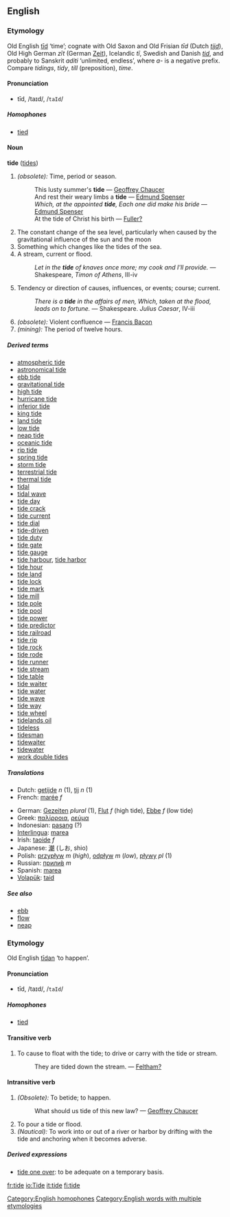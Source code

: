 ==English==
=== Etymology ===
Old English [[tid|tīd]] ‘time’; cognate with Old Saxon and Old Frisian ''t&#0299;d'' (Dutch ''[[tijd]]''), Old High German ''z&#0299;t'' (German [[Zeit]]), Icelandic ''t&#0299;'', Swedish and Danish ''[[tid]]'', and probably to Sanskrit ''aditi'' ‘unlimited, endless’, where ''a-'' is a negative prefix. Compare ''tidings'', ''tidy'', ''till'' (preposition), ''time''.

====Pronunciation====
*tīd, /taɪd/, /<tt>taId</tt>/
=====Homophones=====
*[[tied]]
[[Category:English homophones]]

==== Noun ====
'''tide''' ([[tides]])

# ''(obsolete):'' Time, period or season.
#: This lusty summer's '''tide''' &mdash; [[Geoffrey Chaucer]]
#: And rest their weary limbs a '''tide''' &mdash; [[Edmund Spenser]]
#: ''Which, at the appointed '''tide''', Each one did make his bride'' &mdash; [[Edmund Spenser]]
#:At the tide of Christ his birth — [[Fuller?]]
# The constant change of the sea level, particularly when caused by the gravitational influence of the sun and the moon
# Something which changes like the tides of the sea.
# A stream, current or flood.
#: ''Let in the '''tide''' of knaves once more; my cook and I'll provide.'' &mdash; Shakespeare, ''Timon of Athens'', III-iv 
# Tendency or direction of causes, influences, or events; course; current.
#: ''There is a '''tide''' in the affairs of men, Which, taken at the flood, leads on to fortune.'' &mdash; Shakespeare. ''Julius Caesar'', IV-iii
#''(obsolete):'' Violent confluence &mdash; [[Francis Bacon]]
#''(mining):'' The period of twelve hours.

=====Derived terms=====
*[[atmospheric tide]]
*[[astronomical tide]]
*[[ebb tide]]
*[[gravitational tide]]
*[[high tide]]
*[[hurricane tide]]
*[[inferior tide]] <!-- See under [[inferior]] ''(adjective)'' -->
*[[king tide]]
*[[land tide]]
*[[low tide]]
*[[neap tide]]
*[[oceanic tide]]
*[[rip tide]]
*[[spring tide]]
*[[storm tide]]
*[[terrestrial tide]]
*[[thermal tide]]
*[[tidal]]
*[[tidal wave]]
*[[tide day]]
*[[tide crack]]
*[[tide current]]
*[[tide dial]]
*[[tide-driven]]
*[[tide duty]]
*[[tide gate]]
*[[tide gauge]]
*[[tide harbour]], [[tide harbor]]
*[[tide hour]]
*[[tide land]]
*[[tide lock]]
*[[tide mark]]
*[[tide mill]]
*[[tide pole]]
*[[tide pool]]
*[[tide power]]
*[[tide predictor]]
*[[tide railroad]]
*[[tide rip]]
*[[tide rock]]
*[[tide rode]]
*[[tide runner]]
*[[tide stream]]
*[[tide table]]
*[[tide waiter]]
*[[tide water]]
*[[tide wave]]
*[[tide way]]
*[[tide wheel]]
*[[tidelands oil]]
*[[tideless]]
*[[tidesman]]
*[[tidewaiter]]
*[[tidewater]]
*[[work double tides]]

===== Translations =====
*Dutch: [[getijde]] ''n'' (1), [[tij]] ''n'' (1)
*French: [[marée]] ''f''
<!--*French: [[maré]] ''f''-->
*German: [[Gezeiten]] ''plural'' (1), [[Flut]] ''f'' (high tide), [[Ebbe]] ''f'' (low tide)
*Greek: [[παλίρροια]], [[ρεύμα]]
*Indonesian: [[pasang]] (?)
*[[Interlingua]]: [[marea]]
*Irish: [[taoide]] ''f''
*Japanese: [[潮]] (しお, shio)
*Polish: [[przypływ]] ''m'' (''high''), [[odpływ]] ''m'' (''low''), [[pływy]] ''pl'' (1)
*Russian: [[прилив|прили́в]] ''m''
*Spanish: [[marea]]
*[[Volapük]]: [[taid]]

=====See also=====
*[[ebb]]
*[[flow]]
*[[neap]]

===Etymology===
Old English [[tidan|tīdan]] ‘to happen’.

====Pronunciation====
*tīd, /taɪd/, /<tt>taId</tt>/
=====Homophones=====
*[[tied]]

====Transitive verb====
#To cause to float with the tide; to drive or carry with the tide or stream.
#:They are tided down the stream. &mdash; [[Feltham?]]

====Intransitive verb====
#''(Obsolete):'' To betide; to happen.
#:What should us tide of this new law? &mdash; [[Geoffrey Chaucer]]
#To pour a tide or flood.
#''(Nautical):'' To work into or out of a river or harbor by drifting with the tide and anchoring when it becomes adverse.

=====Derived expressions=====
*[[tide one over]]: to be adequate on a temporary basis.

[[Category:English words with multiple etymologies]]

[[fr:tide]]
[[io:Tide]]
[[it:tide]]
[[fi:tide]]